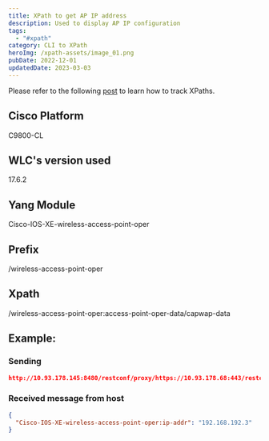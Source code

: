 ```yaml
---
title: XPath to get AP IP address
description: Used to display AP IP configuration
tags:
  - "#xpath"
category: CLI to XPath
heroImg: /xpath-assets/image_01.png
pubDate: 2022-12-01
updatedDate: 2023-03-03
---
```



<Note>
Please refer to the following <a href="https://dar-fi.com/blog/ios-xe_tracking_xpaths" target="_blank">post</a> to learn how to track XPaths.
</Note>

## Cisco Platform

C9800-CL

## WLC's version used

17.6.2

## Yang Module

Cisco-IOS-XE-wireless-access-point-oper

## Prefix


/wireless-access-point-oper


## Xpath


/wireless-access-point-oper:access-point-oper-data/capwap-data


## Example:

### Sending

```json
http://10.93.178.145:8480/restconf/proxy/https://10.93.178.68:443/restconf/data/Cisco-IOS-XE-wireless-access-point-oper:access-point-oper-data/capwap-data=00%3A04%3A05%3A00%3A02%3A00%20/ip-addr
```

### Received message from host

```json
{
  "Cisco-IOS-XE-wireless-access-point-oper:ip-addr": "192.168.192.3"
}
```
